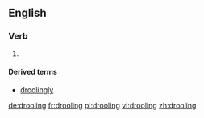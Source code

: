 ==English==

===Verb===
{{head|en}}

# {{present participle of|drool}}

====Derived terms====
* [[droolingly]]

[[de:drooling]]
[[fr:drooling]]
[[pl:drooling]]
[[vi:drooling]]
[[zh:drooling]]